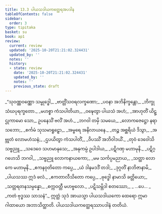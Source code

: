```yaml
---
title: 13.3 ပါယသဒါယကတ္ထေရအပဒါန
tableOfContents: false
sidebar:
  order: 3
type: tipitaka
basket: su
book: ap1
review:
  current: review
  updated: '2025-10-20T21:21:02.324431'
  updated_by: ''
  notes: ''
  history:
  - state: review
    date: '2025-10-20T21:21:02.324431'
    updated_by: ''
    notes: ''
    previous_state: draft
---
```



<DynamicBreadcrumb />


<ReviewStatus review={frontmatter.review} showDetails={true} />

<HypothesisAnnotation frontmatter={frontmatter} />

<Division number="26" book="ap1" e="ch" v="20" p="172">

<Paragraph number="2083" type="verses" book="ap1">
_“သုဝဏ္ဏဝဏ္ဏော သမ္ဗုဒ္ဓေါ,_  
_ဗာတ္တိံသဝရလက္ခဏော;_  
_ပဝနာ အဘိနိက္ခန္တော,_  
_ဘိက္ခုသံဃပုရက္ခတော._  

</Paragraph>

</Division>
<Division number="27" book="ap1" e="ch" v="20" p="172">

<Paragraph number="2084" type="verses" book="ap1">
_မဟစ္စာ ကံသပါတိယာ,_  
_ဝဍ္ဎေတွာ ပါယသံ အဟံ;_  
_အာဟုတိံ ယိဋ္ဌုကာမော သော,_  
ဥပနေသိံ ဗလိံ အဟံ._  

</Paragraph>

</Division>
<Division number="28" book="ap1" e="ch" v="20" p="172">

<Paragraph number="2085" type="verses" book="ap1">
_ဘဂဝါ တမှိ သမယေ,_  
_လောကဇေဋ္ဌော နရာသဘော;_  
_စင်္ကမံ သုသမာရူဠှော,_  
_အမ္ဗရေ အနိလာယနေ._  

</Paragraph>

</Division>
<Division number="29" book="ap1" e="ch" v="20" p="172">

<Paragraph number="2086" type="verses" book="ap1">
_တဉ္စ အစ္ဆရိယံ ဒိသွာ,_  
_အဗ္ဘုတံ လောမဟံသနံ;_  
_ဌပယိတွာ ကံသပါတိံ,_  
_ဝိပဿိံ အဘိဝါဒယိံ._  

</Paragraph>

</Division>
<Division number="30" book="ap1" e="ch" v="20" p="172">

<Paragraph number="2087" type="verses" book="ap1">
_တုဝံ ဒေဝေါသိ သဗ္ဗညူ,_  
_သဒေဝေ သဟမာနုသေ;_  
_အနုကမ္ပံ ဥပါဒါယ,_  
_ပဋိဂဏှ မဟာမုနိ._  

</Paragraph>

</Division>
<Division number="31" book="ap1" e="ch" v="20" p="172">

<Paragraph number="2088" type="verses" book="ap1">
_ပဋိဂ္ဂဟေသိ ဘဂဝါ,_  
_သဗ္ဗညူ လောကနာယကော;_  
_မမ သင်္ကပ္ပမညာယ,_  
_သတ္ထာ လောကေ မဟာမုနိ._  

</Paragraph>

</Division>
<Division number="32" book="ap1" e="ch" v="20" p="172">

<Paragraph number="2089" type="verses" book="ap1">
_ဧကနဝုတိတော ကပ္ပေ,_  
_ယံ ဒါနမဒဒိံ တဒါ;_  
_ဒုဂ္ဂတိံ နာဘိဇာနာမိ,_  
_ပါယသဿ ဣဒံ ဖလံ._  

</Paragraph>

</Division>
<Division number="33" book="ap1" e="ch" v="20" p="173">

<Paragraph number="2090" type="verses" book="ap1">
_ဧကတာလီသိတော ကပ္ပေ,_  
_ဗုဒ္ဓေါ နာမာသိ ခတ္တိယော;_  
_သတ္တရတနသမ္ပန္နော,_  
_စက္ကဝတ္တီ မဟဗ္ဗလော._  

</Paragraph>

</Division>
<Division number="34" book="ap1" e="ch" v="20" p="173">

<Paragraph number="2091" type="verses" book="ap1">
_ပဋိသမ္ဘိဒါ စတဿော,_  
_ …ပေ… _  
_ကတံ ဗုဒ္ဓဿ သာသနံ”._  

</Paragraph>

<Paragraph number="2092" book="ap1">
ဣတ္ထံ သုဒံ အာယသ္မာ ပါယသဒါယကော ထေရော ဣမာ ဂါထာယော အဘာသိတ္ထာတိ.

</Paragraph>
</Division>

<Paragraph number="2093" type="center" book="ap1">
ပါယသဒါယကတ္ထေရဿာပဒါနံ တတိယံ.
</Paragraph>
